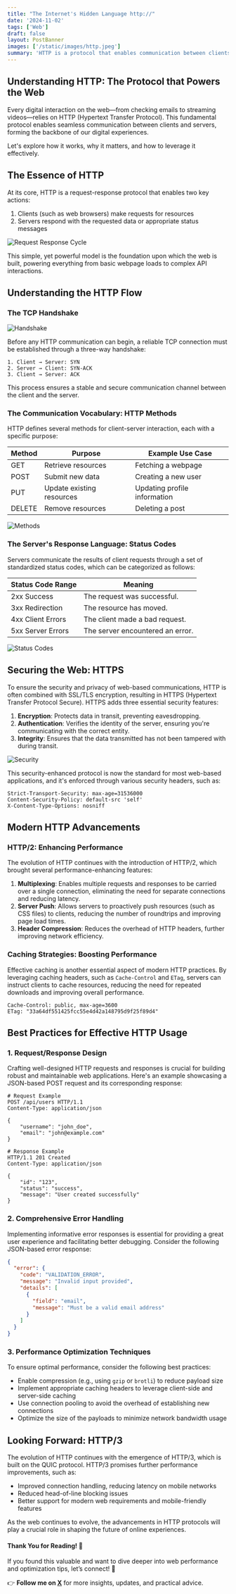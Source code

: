 ```yaml
---
title: "The Internet's Hidden Language http://"
date: '2024-11-02'
tags: ['Web']
draft: false
layout: PostBanner
images: ['/static/images/http.jpeg']
summary: 'HTTP is a protocol that enables communication between clients and servers on the web through a request-response model.'
---
```


## Understanding HTTP: The Protocol that Powers the Web

Every digital interaction on the web—from checking emails to streaming videos—relies on HTTP (Hypertext Transfer Protocol). This fundamental protocol enables seamless communication between clients and servers, forming the backbone of our digital experiences.

Let's explore how it works, why it matters, and how to leverage it effectively.

## The Essence of HTTP

At its core, HTTP is a request-response protocol that enables two key actions:

1. Clients (such as web browsers) make requests for resources
2. Servers respond with the requested data or appropriate status messages

![Request Response Cycle](/static/images/web/1.png)

This simple, yet powerful model is the foundation upon which the web is built, powering everything from basic webpage loads to complex API interactions.

## Understanding the HTTP Flow

### The TCP Handshake

![Handshake](/static/images/web/2.png)

Before any HTTP communication can begin, a reliable TCP connection must be established through a three-way handshake:

```
1. Client → Server: SYN
2. Server → Client: SYN-ACK
3. Client → Server: ACK
```

This process ensures a stable and secure communication channel between the client and the server.

### The Communication Vocabulary: HTTP Methods

HTTP defines several methods for client-server interaction, each with a specific purpose:

| Method | Purpose                   | Example Use Case             |
| ------ | ------------------------- | ---------------------------- |
| GET    | Retrieve resources        | Fetching a webpage           |
| POST   | Submit new data           | Creating a new user          |
| PUT    | Update existing resources | Updating profile information |
| DELETE | Remove resources          | Deleting a post              |

![Methods](/static/images/web/3.png)

### The Server's Response Language: Status Codes

Servers communicate the results of client requests through a set of standardized status codes, which can be categorized as follows:

| Status Code Range | Meaning                          |
| ----------------- | -------------------------------- |
| 2xx Success       | The request was successful.      |
| 3xx Redirection   | The resource has moved.          |
| 4xx Client Errors | The client made a bad request.   |
| 5xx Server Errors | The server encountered an error. |

![Status Codes](/static/images/web/4.png)

## Securing the Web: HTTPS

To ensure the security and privacy of web-based communications, HTTP is often combined with SSL/TLS encryption, resulting in HTTPS (Hypertext Transfer Protocol Secure). HTTPS adds three essential security features:

1. **Encryption**: Protects data in transit, preventing eavesdropping.
2. **Authentication**: Verifies the identity of the server, ensuring you're communicating with the correct entity.
3. **Integrity**: Ensures that the data transmitted has not been tampered with during transit.

![Security](/static/images/web/5.png)

This security-enhanced protocol is now the standard for most web-based applications, and it's enforced through various security headers, such as:

```http
Strict-Transport-Security: max-age=31536000
Content-Security-Policy: default-src 'self'
X-Content-Type-Options: nosniff
```

## Modern HTTP Advancements

### HTTP/2: Enhancing Performance

The evolution of HTTP continues with the introduction of HTTP/2, which brought several performance-enhancing features:

1. **Multiplexing**: Enables multiple requests and responses to be carried over a single connection, eliminating the need for separate connections and reducing latency.
2. **Server Push**: Allows servers to proactively push resources (such as CSS files) to clients, reducing the number of roundtrips and improving page load times.
3. **Header Compression**: Reduces the overhead of HTTP headers, further improving network efficiency.

### Caching Strategies: Boosting Performance

Effective caching is another essential aspect of modern HTTP practices. By leveraging caching headers, such as `Cache-Control` and `ETag`, servers can instruct clients to cache resources, reducing the need for repeated downloads and improving overall performance.

```http
Cache-Control: public, max-age=3600
ETag: "33a64df551425fcc55e4d42a148795d9f25f89d4"
```

## Best Practices for Effective HTTP Usage

### 1. Request/Response Design

Crafting well-designed HTTP requests and responses is crucial for building robust and maintainable web applications. Here's an example showcasing a JSON-based POST request and its corresponding response:

```http
# Request Example
POST /api/users HTTP/1.1
Content-Type: application/json

{
    "username": "john_doe",
    "email": "john@example.com"
}

# Response Example
HTTP/1.1 201 Created
Content-Type: application/json

{
    "id": "123",
    "status": "success",
    "message": "User created successfully"
}
```

### 2. Comprehensive Error Handling

Implementing informative error responses is essential for providing a great user experience and facilitating better debugging. Consider the following JSON-based error response:

```json
{
  "error": {
    "code": "VALIDATION_ERROR",
    "message": "Invalid input provided",
    "details": [
      {
        "field": "email",
        "message": "Must be a valid email address"
      }
    ]
  }
}
```

### 3. Performance Optimization Techniques

To ensure optimal performance, consider the following best practices:

- Enable compression (e.g., using `gzip` or `brotli`) to reduce payload size
- Implement appropriate caching headers to leverage client-side and server-side caching
- Use connection pooling to avoid the overhead of establishing new connections
- Optimize the size of the payloads to minimize network bandwidth usage

## Looking Forward: HTTP/3

The evolution of HTTP continues with the emergence of HTTP/3, which is built on the QUIC protocol. HTTP/3 promises further performance improvements, such as:

- Improved connection handling, reducing latency on mobile networks
- Reduced head-of-line blocking issues
- Better support for modern web requirements and mobile-friendly features

As the web continues to evolve, the advancements in HTTP protocols will play a crucial role in shaping the future of online experiences.

#### Thank You for Reading! 🙏

If you found this valuable and want to dive deeper into web performance and optimization tips, let’s connect! 🚀

👉 **Follow me on [X](https://x.com/shyamenk07)** for more insights, updates, and practical advice.
